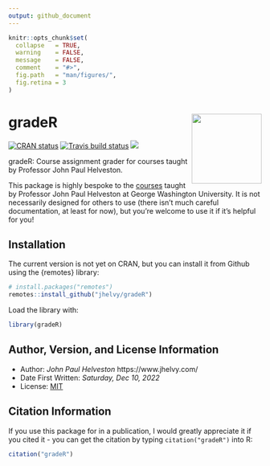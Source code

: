 ```yaml
---
output: github_document
---
```


<!-- README.md is generated from README.Rmd. Please edit that file -->

```r
knitr::opts_chunk$set(
  collapse   = TRUE,
  warning    = FALSE,
  message    = FALSE,
  comment    = "#>",
  fig.path   = "man/figures/",
  fig.retina = 3
)
```

# gradeR <a href='https://jhelvy.github.io/gradeR/'><img src='man/figures/logo.png' align="right" style="height:139px;"/></a>

<!-- badges: start -->
[![CRAN
status](https://www.r-pkg.org/badges/version/gradeR)](https://CRAN.R-project.org/package=gradeR)
[![Travis build status](https://app.travis-ci.com/jhelvy/gradeR.svg?branch=master)](https://app.travis-ci.com/github/jhelvy/gradeR)
[![](http://cranlogs.r-pkg.org/badges/grand-total/gradeR?color=blue)](https://cran.r-project.org/package=gradeR)
<!-- badges: end -->

gradeR: Course assignment grader for courses taught by Professor John Paul Helveston.

This package is highly bespoke to the [courses](https://www.jhelvy.com/teaching) taught by Professor John Paul Helveston at George Washington University. It is not necessarily designed for others to use (there isn't much careful documentation, at least for now), but you're welcome to use it if it's helpful for you!

## Installation

The current version is not yet on CRAN, but you can install it from
Github using the {remotes} library:

```r
# install.packages("remotes")
remotes::install_github("jhelvy/gradeR")
```

Load the library with:

```r
library(gradeR)
```

## Author, Version, and License Information

- Author: *John Paul Helveston* https://www.jhelvy.com/
- Date First Written: *Saturday, Dec 10, 2022*
- License: [MIT](https://github.com/jhelvy/gradeR/blob/master/LICENSE.md)

## Citation Information

If you use this package for in a publication, I would greatly appreciate it if you cited it - you can get the citation by typing `citation("gradeR")` into R:

```r
citation("gradeR")
```
